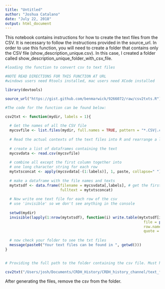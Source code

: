 ```yaml
---
title: "Untitled"
author: "Joshua Catalano"
date: "July 22, 2018"
output: html_document
---
```

This notebook contains instructions for how to create the text files from the CSV. It is necessary to follow the instructions provided in the source_url. In order to use this function, you will need to create a folder that contains only the CSV file (show_description_unique.csv). In this case, I created a folder called show_description_unique_folder_with_csv_file. 

```r

#loading the function to convert csv to text files

#NOTE READ DIRECTIONS FOR THIS FUNCTION AT URL
#windows users need Rtools installed, mac users need XCode installed

library(devtools)

source_url("https://gist.github.com/benmarwick/9266072/raw/csv2txts.R")

#The code for the function can be found below:

csv2txt <- function(mydir, labels = 1){
  
  # Get the names of all the CSV file
  mycsvfile <- list.files(mydir, full.names = TRUE, pattern = "*.CSV|.csv")
  
  # Read the actual contexts of the text files into R and rearrange a little.
  
  # create a list of dataframes containing the text
  mycsvdata <- read.csv(mycsvfile)
  
  # combine all except the first column together into
  # one long character string for each row
  mytxtsconcat <- apply(mycsvdata[-(1:labels)], 1, paste, collapse=" ")
  
  # make a dataframe with the file names and texts
  mytxtsdf <- data.frame(filename = mycsvdata[,labels], # get the first col for the text file names
                         fulltext = mytxtsconcat)
  
  # Now write one text file for each row of the csv
  # use 'invisible' so we don't see anything in the console
  
  setwd(mydir)
  invisible(lapply(1:nrow(mytxtsdf), function(i) write.table(mytxtsdf[i,2], 
                                                               file = paste0(mytxtsdf[i,1], ".txt"),
                                                               row.names = FALSE, col.names = FALSE,
                                                               quote = FALSE)))
  
  # now check your folder to see the txt files
  message(paste0("Your text files can be found in ", getwd()))
}
 

```


```r
# Providing the full path to the folder containing the csv file. Must have quotes and forward slashes. 

csv2txt("/Users/josh/Documents/CRDH_History/CRDH_history_channel/text_files", labels = 1)  

```
After generating the files, remove the csv from the folder.  
